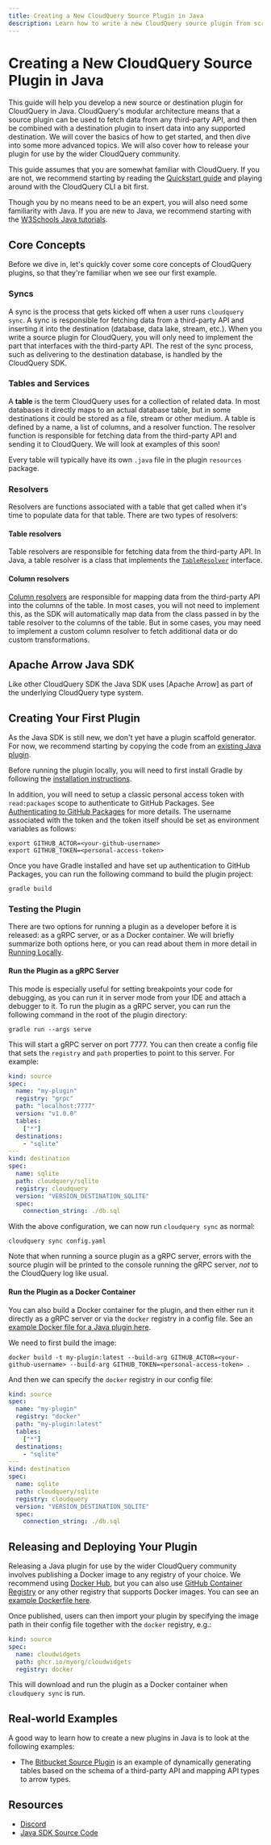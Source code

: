 ```yaml
---
title: Creating a New CloudQuery Source Plugin in Java
description: Learn how to write a new CloudQuery source plugin from scratch in Java.
---
```


# Creating a New CloudQuery Source Plugin in Java

This guide will help you develop a new source or destination plugin for CloudQuery in Java. CloudQuery's modular architecture means that a source plugin can be used to fetch data from any third-party API, and then be combined with a destination plugin to insert data into any supported destination. We will cover the basics of how to get started, and then dive into some more advanced topics. We will also cover how to release your plugin for use by the wider CloudQuery community.

This guide assumes that you are somewhat familiar with CloudQuery. If you are not, we recommend starting by reading the [Quickstart guide](/docs/quickstart) and playing around with the CloudQuery CLI a bit first.

Though you by no means need to be an expert, you will also need some familiarity with Java. If you are new to Java, we recommend starting with the [W3Schools Java tutorials](https://www.w3schools.com/java/).

## Core Concepts

Before we dive in, let's quickly cover some core concepts of CloudQuery plugins, so that they're familiar when we see our first example.

### Syncs

A sync is the process that gets kicked off when a user runs `cloudquery sync`. A sync is responsible for fetching data from a third-party API and inserting it into the destination (database, data lake, stream, etc.). When you write a source plugin for CloudQuery, you will only need to implement the part that interfaces with the third-party API. The rest of the sync process, such as delivering to the destination database, is handled by the CloudQuery SDK.

### Tables and Services

A **table** is the term CloudQuery uses for a collection of related data. In most databases it directly maps to an actual database table, but in some destinations it could be stored as a file, stream or other medium. A table is defined by a name, a list of columns, and a resolver function. The resolver function is responsible for fetching data from the third-party API and sending it to CloudQuery. We will look at examples of this soon!

Every table will typically have its own `.java` file in the plugin `resources` package.

### Resolvers

Resolvers are functions associated with a table that get called when it's time to populate data for that table. There are two types of resolvers:

#### Table resolvers

Table resolvers are responsible for fetching data from the third-party API. In Java, a table resolver is a class that implements the [`TableResolver`](https://github.com/cloudquery/plugin-sdk-java/blob/9c7b78fff2ae72fc2eb0f18e12372bf91bffffd5/lib/src/main/java/io/cloudquery/schema/TableResolver.java) interface.

#### Column resolvers

[Column resolvers](https://github.com/cloudquery/plugin-sdk-java/blob/9c7b78fff2ae72fc2eb0f18e12372bf91bffffd5/lib/src/main/java/io/cloudquery/schema/ColumnResolver.java) are responsible for mapping data from the third-party API into the columns of the table. In most cases, you will not need to implement this, as the SDK will automatically map data from the class passed in by the table resolver to the columns of the table. But in some cases, you may need to implement a custom column resolver to fetch additional data or do custom transformations.

## Apache Arrow Java SDK

Like other CloudQuery SDK the Java SDK uses [Apache Arrow] as part of the underlying CloudQuery type system.

## Creating Your First Plugin

As the Java SDK is still new, we don't yet have a plugin scaffold generator. For now, we recommend starting by copying the code from an [existing Java plugin](https://github.com/cloudquery/cloudquery/tree/main/plugins/source/bitbucket).

Before running the plugin locally, you will need to first install Gradle by following the [installation instructions](https://gradle.org/install/).

In addition, you will need to setup a classic personal access token with `read:packages` scope to authenticate to GitHub Packages. See [Authenticating to GitHub Packages](https://docs.github.com/en/packages/working-with-a-github-packages-registry/working-with-the-gradle-registry#authenticating-to-github-packages) for more details. The username associated with the token and the token itself should be set as environment variables as follows:

```
export GITHUB_ACTOR=<your-github-username>
export GITHUB_TOKEN=<personal-access-token>
```

Once you have Gradle installed and have set up authentication to GitHub Packages, you can run the following command to build the plugin project:

```
gradle build
```

### Testing the Plugin

There are two options for running a plugin as a developer before it is released: as a gRPC server, or as a Docker container. We will briefly summarize both options here, or you can read about them in more detail in [Running Locally](/docs/developers/running-locally).

#### Run the Plugin as a gRPC Server

This mode is especially useful for setting breakpoints your code for debugging, as you can run it in server mode from your IDE and attach a debugger to it. To run the plugin as a gRPC server, you can run the following command in the root of the plugin directory:

```shell
gradle run --args serve
```

This will start a gRPC server on port 7777. You can then create a config file that sets the `registry` and `path` properties to point to this server. For example:

```yaml filename="config.yaml"
kind: source
spec:
  name: "my-plugin"
  registry: "grpc"
  path: "localhost:7777"
  version: "v1.0.0"
  tables:
    ["*"]
  destinations:
    - "sqlite"
---
kind: destination
spec:
  name: sqlite
  path: cloudquery/sqlite
  registry: cloudquery
  version: "VERSION_DESTINATION_SQLITE"
  spec:
    connection_string: ./db.sql
```

With the above configuration, we can now run `cloudquery sync` as normal:

```shell
cloudquery sync config.yaml
```

Note that when running a source plugin as a gRPC server, errors with the source plugin will be printed to the console running the gRPC server, _not_ to the CloudQuery log like usual.

#### Run the Plugin as a Docker Container

You can also build a Docker container for the plugin, and then either run it directly as a gRPC server or via the `docker` registry in a config file. See an [example Docker file for a Java plugin here](https://github.com/cloudquery/cloudquery/blob/9a630b01890bea7b30e45007f0c00169ed066d23/plugins/source/bitbucket/Dockerfile).

We need to first build the image:

```shell
docker build -t my-plugin:latest --build-arg GITHUB_ACTOR=<your-github-username> --build-arg GITHUB_TOKEN=<personal-access-token> .
```

And then we can specify the `docker` registry in our config file:

```yaml filename="config.yaml"
kind: source
spec:
  name: "my-plugin"
  registry: "docker"
  path: "my-plugin:latest"
  tables:
    ["*"]
  destinations:
    - "sqlite"
---
kind: destination
spec:
  name: sqlite
  path: cloudquery/sqlite
  registry: cloudquery
  version: "VERSION_DESTINATION_SQLITE"
  spec:
    connection_string: ./db.sql
```

## Releasing and Deploying Your Plugin

Releasing a Java plugin for use by the wider CloudQuery community involves publishing a Docker image to any registry of your choice. We recommend using [Docker Hub](https://hub.docker.com/), but you can also use [GitHub Container Registry](https://docs.github.com/en/packages/guides/about-github-container-registry) or any other registry that supports Docker images. You can see an [example Dockerfile here](https://github.com/cloudquery/cloudquery/blob/9a630b01890bea7b30e45007f0c00169ed066d23/plugins/source/bitbucket/Dockerfile).

Once published, users can then import your plugin by specifying the image path in their config file together with the `docker` registry, e.g.:

```yaml
kind: source
spec:
  name: cloudwidgets
  path: ghcr.io/myorg/cloudwidgets
  registry: docker
```

This will download and run the plugin as a Docker container when `cloudquery sync` is run.

## Real-world Examples

A good way to learn how to create a new plugins in Java is to look at the following examples:

- The [Bitbucket Source Plugin](https://github.com/cloudquery/cloudquery/tree/main/plugins/source/bitbucket) is an example of dynamically generating tables based on the schema of a third-party API and mapping API types to arrow types.

## Resources

- [Discord](https://cloudquery.io/discord)
- [Java SDK Source Code](https://github.com/cloudquery/plugin-sdk-java)
